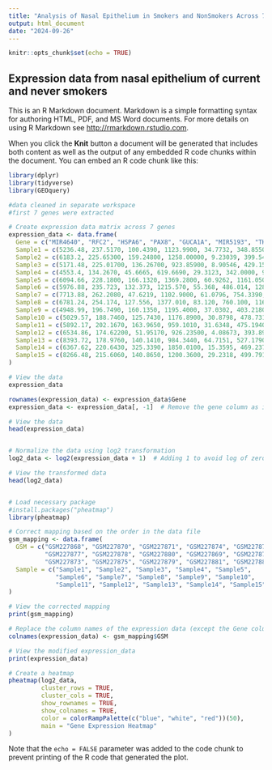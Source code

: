 ```yaml
---
title: "Analysis of Nasal Epithelium in Smokers and NonSmokers Across 7 Genes"
output: html_document
date: "2024-09-26"
---
```


```r
knitr::opts_chunk$set(echo = TRUE)
```

## 	Expression data from nasal epithelium of current and never smokers

This is an R Markdown document. Markdown is a simple formatting syntax for authoring HTML, PDF, and MS Word documents. For more details on using R Markdown see <http://rmarkdown.rstudio.com>.

When you click the **Knit** button a document will be generated that includes both content as well as the output of any embedded R code chunks within the document. You can embed an R code chunk like this:

```r
library(dplyr)
library(tidyverse)
library(GEOquery)

#data cleaned in separate workspace
#first 7 genes were extracted 

# Create expression data matrix across 7 genes
expression_data <- data.frame(
  Gene = c("MIR4640", "RFC2", "HSPA6", "PAX8", "GUCA1A", "MIR5193", "THRA"),
  Sample1 = c(5236.48, 237.5170, 100.4390, 1123.9900, 34.7732, 348.8550, 118.3010),
  Sample2 = c(6183.2, 225.65300, 159.24800, 1258.00000, 9.23039, 399.54000, 126.44900),
  Sample3 = c(5171.48, 225.01700, 136.26700, 923.85900, 8.90546, 429.15500, 116.14100),
  Sample4 = c(4553.4, 134.2670, 45.6665, 619.6690, 29.3123, 342.0000, 93.1706),
  Sample5 = c(6094.66, 228.1800, 166.1320, 1369.2800, 60.9262, 1161.0500, 159.6530),
  Sample6 = c(5976.88, 235.723, 132.373, 1215.570, 55.368, 486.014, 128.066),
  Sample7 = c(7713.88, 262.2080, 47.6219, 1102.9000, 61.0796, 754.3390, 101.3990),
  Sample8 = c(6781.24, 254.174, 127.556, 1377.010, 83.120, 760.100, 116.583),
  Sample9 = c(4948.99, 196.7490, 160.1350, 1195.4000, 37.0302, 403.2180, 118.1060),
  Sample10 = c(5029.57, 188.7460, 125.7430, 1176.8900, 30.8798, 478.7310, 85.1356),
  Sample11 = c(5892.17, 202.1670, 163.9650, 959.1010, 31.6348, 475.1940, 147.7340),
  Sample12 = c(6534.86, 174.62200, 51.95170, 926.23500, 4.08673, 393.89700, 180.75500),
  Sample13 = c(8393.72, 178.9760, 140.1410, 984.3440, 64.7151, 527.1790, 83.9113),
  Sample14 = c(6367.62, 220.6430, 325.3390, 1850.0100, 15.3595, 469.2370, 314.8110),
  Sample15 = c(8266.48, 215.6060, 140.8650, 1200.3600, 29.2318, 499.7910, 94.9472)
)

# View the data
expression_data

rownames(expression_data) <- expression_data$Gene
expression_data <- expression_data[, -1]  # Remove the gene column as it's now rownames

# View the data
head(expression_data)


# Normalize the data using log2 transformation
log2_data <- log2(expression_data + 1)  # Adding 1 to avoid log of zero

# View the transformed data
head(log2_data)


# Load necessary package
#install.packages("pheatmap")
library(pheatmap)

# Correct mapping based on the order in the data file
gsm_mapping <- data.frame(
  GSM = c("GSM227868", "GSM227870", "GSM227871", "GSM227874", "GSM227876", 
          "GSM227877", "GSM227878", "GSM227880", "GSM227869", "GSM227872", 
          "GSM227873", "GSM227875", "GSM227879", "GSM227881", "GSM227882"),
  Sample = c("Sample1", "Sample2", "Sample3", "Sample4", "Sample5", 
             "Sample6", "Sample7", "Sample8", "Sample9", "Sample10", 
             "Sample11", "Sample12", "Sample13", "Sample14", "Sample15")
)

# View the corrected mapping
print(gsm_mapping)

# Replace the column names of the expression data (except the Gene column) with GSM identifiers
colnames(expression_data) <- gsm_mapping$GSM

# View the modified expression_data
print(expression_data)

# Create a heatmap
pheatmap(log2_data,
         cluster_rows = TRUE,
         cluster_cols = TRUE,
         show_rownames = TRUE,
         show_colnames = TRUE,
         color = colorRampPalette(c("blue", "white", "red"))(50),
         main = "Gene Expression Heatmap"
)

```


Note that the `echo = FALSE` parameter was added to the code chunk to prevent printing of the R code that generated the plot.
